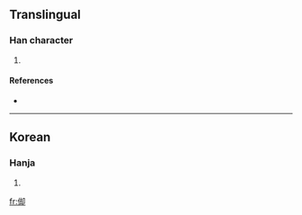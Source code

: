==Translingual==

===Han character===
{{Han char|rn=9|rad=人|as=07|sn=9|four=|canj=人土戈中 (OGIL)}}

# {{defn|Han|sort=人07}}

====References====
* {{Han ref|kx=0106.041|dkj=|dj=|hdz=10156.141|uh=3462|ud=13410|bh=|bd=}}
----

==Korean==

===Hanja===
{{ko-hanja|hangeul=각|rv=gak|mr=kak|y=kak}}

# {{defn|Korean|sort=人07}}

[[fr:㑢]]